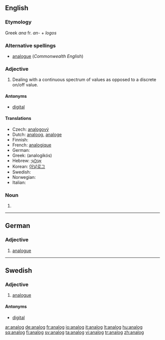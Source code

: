 ==English==

===Etymology===
Greek ''ana'' fr. ''an-'' + ''logos''

===Alternative spellings===
* [[analogue]] (''Commonwealth English'')

===Adjective===
{{infl|en|adjective}}

# {{context|chiefly|US}} Dealing with a continuous spectrum of values as opposed to a discrete on/off value.

====Antonyms====
*[[digital]]

====Translations====
* Czech: [[analogový]] {{m}}
* Dutch: [[analoog]], [[analoge]]
* Finnish: {{t+|fi|analoginen}}
* French: [[analogique]]
* German: {{t+|de|analog}}
* Greek: {{t|el|αναλογικός|m|sc=Grek}} (analogikós)
* Hebrew: [[אָנָלוֹגִי]] {{m}}
* Korean: [[아날로그]]
* Swedish: {{t+|sv|analog}}
* Norwegian: {{t-|no|analog}}
* Italian: {{t-|it|analogico}}

===Noun===
{{en-noun}}

# {{alternative spelling of|[[analogue]]}}

----

==German==

===Adjective===
{{infl|de|adjective}}

# [[analogue]]

----

==Swedish==

===Adjective===
{{sv-adj-abs}}

# [[analogue]]

====Antonyms====
* [[digital]]

[[ar:analog]]
[[de:analog]]
[[fr:analog]]
[[io:analog]]
[[it:analog]]
[[lt:analog]]
[[hu:analog]]
[[sq:analog]]
[[fi:analog]]
[[sv:analog]]
[[ta:analog]]
[[vi:analog]]
[[tr:analog]]
[[zh:analog]]